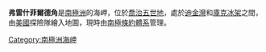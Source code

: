 {{Coord|68|20|S|151|0|E|source:GNIS|display=title}}

'''弗雷什菲爾德角'''是[[南極洲|南極洲]]的海岬，位於[[喬治五世地|喬治五世地]]，處於[[迪金灣|迪金灣]]和[[庫克冰架|庫克冰架]]之間，由[[美國|美國]]探險隊繪入地圖，現時由[[南極條約體系|南極條約體系]]管理。

{{DEFAULTSORT:Cape Freshfield}}
[[Category:南極洲海岬|Category:南極洲海岬]]


{{GeorgeVLand-geo-stub}}